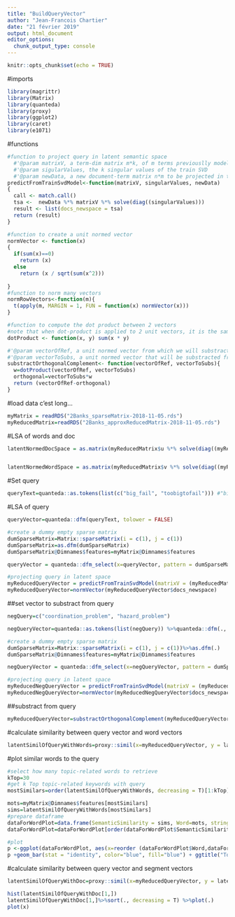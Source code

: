```yaml
---
title: "BuildQueryVector"
author: "Jean-Francois Chartier"
date: "21 février 2019"
output: html_document
editor_options: 
  chunk_output_type: console
---
```


```r
knitr::opts_chunk$set(echo = TRUE)
```

#imports
```r
library(magrittr)
library(Matrix)
library(quanteda)
library(proxy)
library(ggplot2)
library(caret)
library(e1071)
```


#functions
```r
#function to project query in latent semantic space
  #'@param matrixV, a term-dim matrix m*k, of m terms previouslly modelleled with a SVD of k latent dimensions
  #'@param sigularValues, the k singular values of the train SVD
  #'@param newData, a new document-term matrix n*m to be projected in the latent space of k dimensions 
predictFromTrainSvdModel<-function(matrixV, singularValues, newData)
{
  call <- match.call()
  tsa <-  newData %*% matrixV %*% solve(diag((singularValues)))
  result <- list(docs_newspace = tsa)
  return (result)
}

#function to create a unit normed vector
normVector <- function(x) 
{
  if(sum(x)==0)
    return (x)
  else 
    return (x / sqrt(sum(x^2)))
  
}
#function to norm many vectors
normRowVectors<-function(m){
  t(apply(m, MARGIN = 1, FUN = function(x) normVector(x)))
}

#function to compute the dot product between 2 vectors
#note that when dot-product is applied to 2 unit vectors, it is the same as computing the cosine metric
dotProduct <- function(x, y) sum(x * y)

#'@param vectorOfRef, a unit normed vector from which we will substract another vector
#'@param vectorToSubs, a unit normed vector that will be substracted from vectorOfRef
substractOrthogonalComplement<- function(vectorOfRef, vectorToSubs){
  w=dotProduct(vectorOfRef, vectorToSubs)
  orthogonal=vectorToSubs*w
  return (vectorOfRef-orthogonal)
}
```


#load data
c'est long...
```r
myMatrix = readRDS("2Banks_sparseMatrix-2018-11-05.rds")
myReducedMatrix=readRDS("2Banks_approxReducedMatrix-2018-11-05.rds")

```

#LSA of words and doc
```r
latentNormedDocSpace = as.matrix(myReducedMatrix$u %*% solve(diag((myReducedMatrix$d)))) %>% normRowVectors()


latentNormedWordSpace = as.matrix(myReducedMatrix$v %*% solve(diag((myReducedMatrix$d)))) %>% normRowVectors()

```

#Set query
```r
queryText=quanteda::as.tokens(list(c("big_fail", "toobigtofail"))) #"big_fail" "toobigtofail"

```


#LSA of query
```r
queryVector=quanteda::dfm(queryText, tolower = FALSE)

#create a dummy empty sparse matrix 
dumSparseMatrix=Matrix::sparseMatrix(i = c(1), j = c(1))
dumSparseMatrix=as.dfm(dumSparseMatrix)
dumSparseMatrix@Dimnames$features=myMatrix@Dimnames$features

queryVector = quanteda::dfm_select(x=queryVector, pattern = dumSparseMatrix, case_insensitive = TRUE, valuetype="glob")

#projecting query in latent space
myReducedQueryVector = predictFromTrainSvdModel(matrixV = (myReducedMatrix$v), singularValues = myReducedMatrix$d,  newData = as.matrix(queryVector))
myReducedQueryVector=normVector(myReducedQueryVector$docs_newspace)

```

##set vector to substract from query
```r
negQuery=c("coordination_problem", "hazard_problem")

negQueryVector=quanteda::as.tokens(list(negQuery)) %>%quanteda::dfm(., tolower = FALSE)

#create a dummy empty sparse matrix 
dumSparseMatrix=Matrix::sparseMatrix(i = c(1), j = c(1))%>%as.dfm(.)
dumSparseMatrix@Dimnames$features=myMatrix@Dimnames$features

negQueryVector = quanteda::dfm_select(x=negQueryVector, pattern = dumSparseMatrix, case_insensitive = TRUE, valuetype="glob")

#projecting query in latent space
myReducedNegQueryVector = predictFromTrainSvdModel(matrixV = (myReducedMatrix$v), singularValues = myReducedMatrix$d,  newData = as.matrix(negQueryVector))
myReducedNegQueryVector=normVector(myReducedNegQueryVector$docs_newspace)
```

##substract from query
```r
myReducedQueryVector=substractOrthogonalComplement(myReducedQueryVector, myReducedNegQueryVector)
```

#calculate similarity between query vector and word vectors
```r
latentSimilOfQueryWithWords=proxy::simil(x=myReducedQueryVector, y = latentNormedWordSpace, by_rows=T, method=dotProduct, convert_distances = FALSE)
```

#plot similar words to the query
```r
#select how many topic-related words to retrieve
kTop=30
#get k Top topic-related keywords with query
mostSimilars=order(latentSimilOfQueryWithWords, decreasing = T)[1:kTop]

mots=myMatrix@Dimnames$features[mostSimilars]
sims=latentSimilOfQueryWithWords[mostSimilars]
#prepare dataframe
dataForWordPlot=data.frame(SemanticSimilarity = sims, Word=mots, stringsAsFactors = F)
dataForWordPlot=dataForWordPlot[order(dataForWordPlot$SemanticSimilarity, decreasing = T),]

#plot
p <-ggplot(dataForWordPlot, aes(x=reorder (dataForWordPlot$Word,dataForWordPlot$SemanticSimilarity), dataForWordPlot$SemanticSimilarity))
p +geom_bar(stat = "identity", color="blue", fill="blue") + ggtitle("Top-Related Keywords with Query")+ xlab("Keywords") + ylab("Score of Similarity")+theme_dark()+ coord_flip()
```




#calculate similarity between query vector and segment vectors
```r
latentSimilOfQueryWithDoc=proxy::simil(x=myReducedQueryVector, y = latentNormedDocSpace, by_rows=T, method=dotProduct, convert_distances = FALSE)
```

```r
hist(latentSimilOfQueryWithDoc[1,])
latentSimilOfQueryWithDoc[1,]%>%sort(., decreasing = T) %>%plot(.)
plot(x)

```



